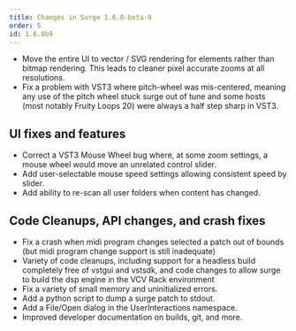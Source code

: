 ```yaml
---
title: Changes in Surge 1.6.0-beta-9
order: 5
id: 1.6.0b9
---
```


-   Move the entire UI to vector / SVG rendering for elements rather than bitmap
    rendering. This leads to cleaner pixel accurate zooms at all resolutions.
-   Fix a problem with VST3 where pitch-wheel was mis-centered, meaning
    any use of the pitch wheel stuck surge out of tune and some hosts
    (most notably Fruity Loops 20) were always a half step sharp in VST3.

## UI fixes and features

-   Correct a VST3 Mouse Wheel bug where, at some zoom settings, a mouse wheel
    would move an unrelated control slider.
-   Add user-selectable mouse speed settings allowing consistent speed by slider.
-   Add ability to re-scan all user folders when content has changed.

## Code Cleanups, API changes, and crash fixes

-   Fix a crash when midi program changes selected a patch out of bounds (but
    midi program change support is still inadequate)
-   Variety of code cleanups, including support for a headless build
    completely free of vstgui and vstsdk, and code changes to allow surge to
    build the dsp engine in the VCV Rack environment
-   Fix a variety of small memory and uninitialized errors.
-   Add a python script to dump a surge patch to stdout.
-   Add a File/Open dialog in the UserInteractions namespace.
-   Improved developer documentation on builds, git, and more.
